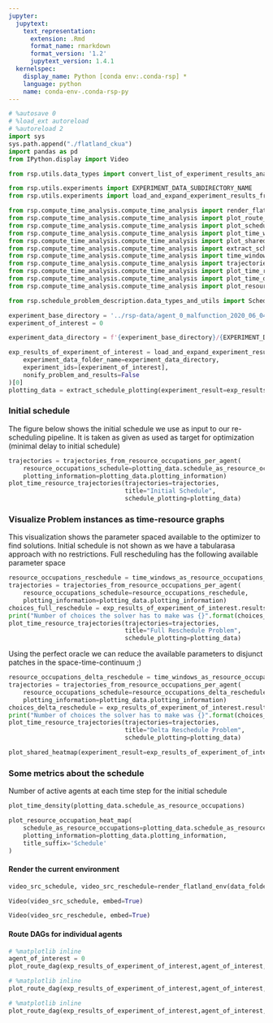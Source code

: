 ```yaml
---
jupyter:
  jupytext:
    text_representation:
      extension: .Rmd
      format_name: rmarkdown
      format_version: '1.2'
      jupytext_version: 1.4.1
  kernelspec:
    display_name: Python [conda env:.conda-rsp] *
    language: python
    name: conda-env-.conda-rsp-py
---
```


```python
# %autosave 0
# %load_ext autoreload
# %autoreload 2
import sys
sys.path.append("./flatland_ckua")
import pandas as pd
from IPython.display import Video

from rsp.utils.data_types import convert_list_of_experiment_results_analysis_to_data_frame, convert_pandas_series_experiment_results_analysis

from rsp.utils.experiments import EXPERIMENT_DATA_SUBDIRECTORY_NAME
from rsp.utils.experiments import load_and_expand_experiment_results_from_data_folder

from rsp.compute_time_analysis.compute_time_analysis import render_flatland_env
from rsp.compute_time_analysis.compute_time_analysis import plot_route_dag
from rsp.compute_time_analysis.compute_time_analysis import plot_schedule_metrics
from rsp.compute_time_analysis.compute_time_analysis import plot_time_window_resource_trajectories
from rsp.compute_time_analysis.compute_time_analysis import plot_shared_heatmap
from rsp.compute_time_analysis.compute_time_analysis import extract_schedule_plotting
from rsp.compute_time_analysis.compute_time_analysis import time_windows_as_resource_occupations_per_agent
from rsp.compute_time_analysis.compute_time_analysis import trajectories_from_resource_occupations_per_agent
from rsp.compute_time_analysis.compute_time_analysis import plot_time_resource_trajectories
from rsp.compute_time_analysis.compute_time_analysis import plot_time_density
from rsp.compute_time_analysis.compute_time_analysis import plot_resource_occupation_heat_map

from rsp.schedule_problem_description.data_types_and_utils import ScheduleProblemEnum
```

```python
experiment_base_directory = '../rsp-data/agent_0_malfunction_2020_06_04T19_17_28/'
experiment_of_interest = 0
```

```python
experiment_data_directory = f'{experiment_base_directory}/{EXPERIMENT_DATA_SUBDIRECTORY_NAME}'

exp_results_of_experiment_of_interest = load_and_expand_experiment_results_from_data_folder(
    experiment_data_folder_name=experiment_data_directory,
    experiment_ids=[experiment_of_interest],
    nonify_problem_and_results=False
)[0]
plotting_data = extract_schedule_plotting(experiment_result=exp_results_of_experiment_of_interest)
```

### Initial schedule


The figure below shows the initial schedule we use as input to our re-scheduling pipeline. It is taken as given as used as target for optimization (minimal delay to initial schedule)

```python
trajectories = trajectories_from_resource_occupations_per_agent(
    resource_occupations_schedule=plotting_data.schedule_as_resource_occupations.sorted_resource_occupations_per_agent,
    plotting_information=plotting_data.plotting_information)
plot_time_resource_trajectories(trajectories=trajectories,
                                title="Initial Schedule",
                                schedule_plotting=plotting_data)
```

### Visualize Problem instances as time-resource graphs
This visualization shows the parameter spaced available to the optimizer to find solutions. Initial schedule is not shown as we have a tabularasa approach with no restrictions. Full rescheduling has the following available parameter space

```python
resource_occupations_reschedule = time_windows_as_resource_occupations_per_agent(problem=exp_results_of_experiment_of_interest.problem_full_after_malfunction)
trajectories = trajectories_from_resource_occupations_per_agent(
    resource_occupations_schedule=resource_occupations_reschedule,
    plotting_information=plotting_data.plotting_information)
choices_full_reschedule = exp_results_of_experiment_of_interest.results_full_after_malfunction.solver_statistics["solving"]["solvers"]["choices"]
print("Number of choices the solver has to make was {}".format(choices_full_reschedule))
plot_time_resource_trajectories(trajectories=trajectories,
                                title="Full Reschedule Problem",
                                schedule_plotting=plotting_data)

```

Using the perfect oracle we can reduce the available parameters to disjunct patches in the space-time-continuum ;)

```python
resource_occupations_delta_reschedule = time_windows_as_resource_occupations_per_agent(problem=exp_results_of_experiment_of_interest.problem_delta_after_malfunction)
trajectories = trajectories_from_resource_occupations_per_agent(
    resource_occupations_schedule=resource_occupations_delta_reschedule,
    plotting_information=plotting_data.plotting_information)
choices_delta_reschedule = exp_results_of_experiment_of_interest.results_delta_after_malfunction.solver_statistics["solving"]["solvers"]["choices"]
print("Number of choices the solver has to make was {}".format(choices_delta_reschedule))
plot_time_resource_trajectories(trajectories=trajectories,
                                title="Delta Reschedule Problem",
                                schedule_plotting=plotting_data)
```

```python
plot_shared_heatmap(experiment_result=exp_results_of_experiment_of_interest)
```

### Some metrics about the schedule


Number of active agents at each time step for the initial schedule

```python
plot_time_density(plotting_data.schedule_as_resource_occupations)
```

```python
plot_resource_occupation_heat_map(
    schedule_as_resource_occupations=plotting_data.schedule_as_resource_occupations,
    plotting_information=plotting_data.plotting_information,
    title_suffix='Schedule'
)
```

#### Render the current environment

```python
video_src_schedule, video_src_reschedule=render_flatland_env(data_folder=experiment_base_directory ,experiment_data=exp_results_of_experiment_of_interest,experiment_id = experiment_of_interest)
```

```python
Video(video_src_schedule, embed=True)
```

```python
Video(video_src_reschedule, embed=True)
```

#### Route DAGs for individual agents

```python
# %matplotlib inline
agent_of_interest = 0
plot_route_dag(exp_results_of_experiment_of_interest,agent_of_interest, ScheduleProblemEnum.PROBLEM_SCHEDULE)
```

```python
# %matplotlib inline
plot_route_dag(exp_results_of_experiment_of_interest,agent_of_interest, ScheduleProblemEnum.PROBLEM_RSP_FULL)
```

```python
# %matplotlib inline
plot_route_dag(exp_results_of_experiment_of_interest,agent_of_interest, ScheduleProblemEnum.PROBLEM_RSP_DELTA)
```
